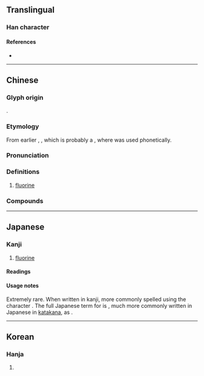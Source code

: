 {{character info}}
==Translingual==

===Han character===
{{Han char|rn=84|rad=气|as=05|sn=9|four=80510|canj=ONLLN|ids=⿹气弗}}

====References====
* {{Han ref|kx=0599.111|dkj=17058|hdz=32011.060|uh=6C1F|ud=27679|bh=AC74|bd=44148}}

----

==Chinese==
{{zh-forms}}
{{elements|zh|F|氧|O|氖|Ne}}
{{zh-wp}}

===Glyph origin===
{{Han compound|气|弗|c1=s|t1=gas|c2=p|ls=psc|no_och2=1}}.

===Etymology===
From earlier {{zh-l|弗氣}}, {{zh-l|弗素}}, which is probably a {{obor|zh|ja|弗素|nocap=1}}, where {{ja-r|弗|ふつ}} was used phonetically.

===Pronunciation===
{{zh-pron
|m=fú
|c=fat1
|mn=ml:hu̍t
|mc=
|oc=
|ma=
|cat=n
}}

===Definitions===
{{zh-hanzi}}

# {{lb|zh|chemistry}} [[fluorine]]

===Compounds===
{{zh-der|氟利昂|氯氟烴|氟氣|氟化物|特氟龍|鐵氟龍|聚四氟乙烯|四氟化碳}}

{{zh-cat|Chemical elements}}

----

==Japanese==

===Kanji===
{{ja-kanji|grade=uc|rs=气05}}

# [[fluorine]]

====Readings====
{{ja-readings
|kanyoon=ふつ
}}

====Usage notes====
Extremely rare. When written in kanji, more commonly spelled using the character {{l|ja|弗}}. The full Japanese term for {{m|en|fluorine}} is {{ja-l|弗素}}, much more commonly written in Japanese in [[katakana]], as {{ja-l|フッ素}}.

----

==Korean==

===Hanja===
{{ko-hanja|hangeul=불|eumhun=|rv=bul|mr=pul|y=pul}}

# {{rfdef|ko|sort=气05}}